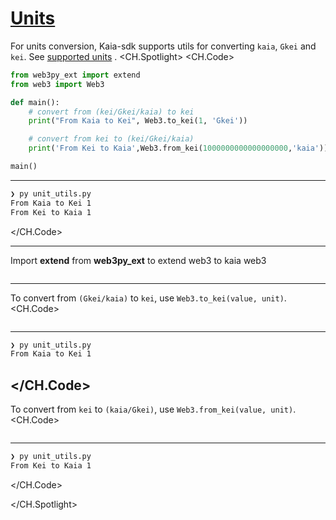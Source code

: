 # [Units](https://docs.kaia.io/references/sdk/web3py-ext/utils/unit)
For units conversion, Kaia-sdk supports utils for converting `kaia`, `Gkei` and `kei`. See [supported units](https://docs.kaia.io/learn/kaia-native-token/#units-of-kaia-) .
<CH.Spotlight>
<CH.Code>

```py unit_utils.py
from web3py_ext import extend
from web3 import Web3

def main():
    # convert from (kei/Gkei/kaia) to kei
    print("From Kaia to Kei", Web3.to_kei(1, 'Gkei'))

    # convert from kei to (kei/Gkei/kaia)
    print('From Kei to Kaia',Web3.from_kei(1000000000000000000,'kaia'))

main()
```

---

```zsh output
❯ py unit_utils.py
From Kaia to Kei 1
From Kei to Kaia 1
```

</CH.Code>

---
Import **extend** from **web3py_ext** to extend web3 to kaia web3

```py unit_utils.py focus=1

```
---
To convert from `(Gkei/kaia)` to `kei`, use `Web3.to_kei(value, unit)`. 
<CH.Code>
```py unit_utils.py focus=5:6

```

---
```zsh output
❯ py unit_utils.py
From Kaia to Kei 1
```

</CH.Code>
---
To convert from `kei` to `(kaia/Gkei)`, use `Web3.from_kei(value, unit)`. 
<CH.Code>

```py unit_utils.py focus=8:9

```

---
```zsh output
❯ py unit_utils.py
From Kei to Kaia 1
```

</CH.Code>


</CH.Spotlight>
